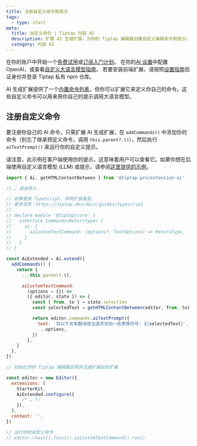 ```yaml
---
title: 注册自定义命令和提示
tags:
  - type: start
meta:
  title: 自定义命令 | Tiptap 内容 AI
  description: 扩展 AI 生成扩展，为你的 Tiptap 编辑器创建自定义编辑命令和提示。详见文档！
  category: 内容 AI
---
```



<Requirements>
    <RequirementItem label="1. 激活试用或订阅">
        在你的账户中开始一个<a href="https://cloud.tiptap.dev/v2?trial=true">免费试用</a>或<a href="https://cloud.tiptap.dev/v2/billing">订阅入门计划</a>。
    </RequirementItem>
    <RequirementItem label="2. 集成 AI 提供商">
        在你的<a href="https://cloud.tiptap.dev/v2/cloud/ai">AI 设置</a>中配置 OpenAI，或查看<a href="/content-ai/capabilities/generation/custom-llms">自定义大语言模型指南</a>。
    </RequirementItem>
    <RequirementItem label="3. 从私有仓库安装">
        若要安装前端扩展，请按照<a href="/guides/pro-extensions">设置指南</a>验证身份并登录 Tiptap 私有 npm 仓库。
    </RequirementItem>
</Requirements>

AI 生成扩展提供了一个[内置命令列表](/content-ai/capabilities/generation/text-generation/built-in-commands)，但你可以扩展它来定义你自己的命令。这些自定义命令可以用来用你自己的提示调用大语言模型。

<CodeDemo isPro path="/Extensions/AiCustomCommandUsingAiTextPrompt" />

## 注册自定义命令

要注册你自己的 AI 命令，只需扩展 AI 生成扩展，在 `addCommands()` 中添加你的命令（别忘了继承预定义命令，调用 `this.parent?.()`），然后执行 `aiTextPrompt()` 来运行你的自定义提示。

请注意，此示例在客户端使用你的提示，这意味着用户可以查看它。如果你想在后端使用自定义语言模型 (LLM) 或提示，请参阅[这里提供的示例](/content-ai/custom-llms)。

```js
import { Ai, getHTMLContentBetween } from '@tiptap-pro/extension-ai'

// … 其他导入

// 如果使用 TypeScript，声明扩展类型。
// 更多信息：https://tiptap.dev/docs/guides/typescript
//
// declare module '@tiptap/core' {
//   interface Commands<ReturnType> {
//     ai: {
//       aiCustomTextCommand: (options?: TextOptions) => ReturnType,
//     }
//   }
// }

const AiExtended = Ai.extend({
  addCommands() {
    return {
      ...this.parent?.(),

      aiCustomTextCommand:
        (options = {}) =>
        ({ editor, state }) => {
          const { from, to } = state.selection
          const selectedText = getHTMLContentBetween(editor, from, to)

          return editor.commands.aiTextPrompt({
            text: `将以下文本翻译成法语并添加一些表情符号: ${selectedText}`,
            ...options,
          })
        },
    }
  },
})

// 初始化你的 Tiptap 编辑器实例并注册扩展后的扩展

const editor = new Editor({
  extensions: [
    StarterKit,
    AiExtended.configure({
      /* … */
    }),
  ],
  content: '',
})

// 运行你的自定义命令
// editor.chain().focus().aiCustomTextCommand().run()
```